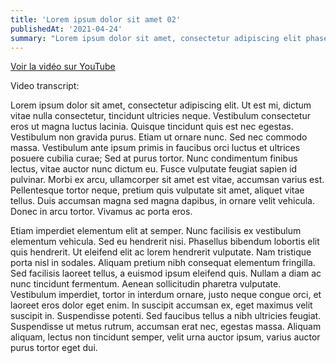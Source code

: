 ```yaml
---
title: 'Lorem ipsum dolor sit amet 02'
publishedAt: '2021-04-24'
summary: "Lorem ipsum dolor sit amet, consectetur adipiscing elit phasellus."
---
```


[Voir la vidéo sur YouTube](https://youtu.be/)

Video transcript:

Lorem ipsum dolor sit amet, consectetur adipiscing elit. Ut est mi, dictum vitae nulla consectetur, tincidunt ultricies neque. Vestibulum consectetur eros ut magna luctus lacinia. Quisque tincidunt quis est nec egestas. Vestibulum non gravida purus. Etiam ut ornare nunc. Sed nec commodo massa. Vestibulum ante ipsum primis in faucibus orci luctus et ultrices posuere cubilia curae; Sed at purus tortor. Nunc condimentum finibus lectus, vitae auctor nunc dictum eu. Fusce vulputate feugiat sapien id pulvinar. Morbi ex arcu, ullamcorper sit amet est vitae, accumsan varius est. Pellentesque tortor neque, pretium quis vulputate sit amet, aliquet vitae tellus. Duis accumsan magna sed magna dapibus, in ornare velit vehicula. Donec in arcu tortor. Vivamus ac porta eros.

Etiam imperdiet elementum elit at semper. Nunc facilisis ex vestibulum elementum vehicula. Sed eu hendrerit nisi. Phasellus bibendum lobortis elit quis hendrerit. Ut eleifend elit ac lorem hendrerit vulputate. Nam tristique porta nisl in sodales. Aliquam pretium nibh consequat elementum fringilla. Sed facilisis laoreet tellus, a euismod ipsum eleifend quis. Nullam a diam ac nunc tincidunt fermentum. Aenean sollicitudin pharetra vulputate. Vestibulum imperdiet, tortor in interdum ornare, justo neque congue orci, et laoreet eros dolor eget enim. In suscipit accumsan ex, eget maximus velit suscipit in. Suspendisse potenti. Sed faucibus tellus a nibh ultricies feugiat. Suspendisse ut metus rutrum, accumsan erat nec, egestas massa. Aliquam aliquam, lectus non tincidunt semper, velit urna auctor ipsum, varius auctor purus tortor eget dui.